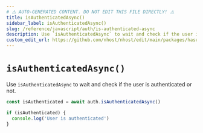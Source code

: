 ```yaml
---
# ⚠️ AUTO-GENERATED CONTENT. DO NOT EDIT THIS FILE DIRECTLY! ⚠️
title: isAuthenticatedAsync()
sidebar_label: isAuthenticatedAsync()
slug: /reference/javascript/auth/is-authenticated-async
description: Use `isAuthenticatedAsync` to wait and check if the user is authenticated or not.
custom_edit_url: https://github.com/nhost/nhost/edit/main/packages/hasura-auth-js/src/hasura-auth-client.ts#L568
---
```


# `isAuthenticatedAsync()`

Use `isAuthenticatedAsync` to wait and check if the user is authenticated or not.

```ts
const isAuthenticated = await auth.isAuthenticatedAsync()

if (isAuthenticated) {
  console.log('User is authenticated')
}
```
